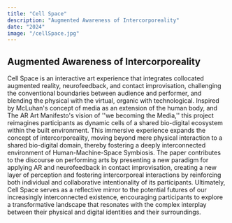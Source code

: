 ```yaml
---
title: "Cell Space"
description: "Augmented Awareness of Intercorporeality"
date: "2024"
image: "/cellSpace.jpg"
---
```


## Augmented Awareness of Intercorporeality

Cell Space is an interactive art experience that integrates collocated augmented reality, neurofeedback, and contact improvisation, challenging the conventional boundaries between audience and performer, and blending the physical with the virtual, organic with technological. Inspired by McLuhan's concept of media as an extension of the human body, and The AR Art Manifesto's vision of ''we becoming the Media,'' this project reimagines participants as dynamic cells of a shared bio-digital ecosystem within the built environment. This immersive experience expands the concept of intercorporeality, moving beyond mere physical interaction to a shared bio-digital domain, thereby fostering a deeply interconnected environment of Human-Machine-Space Symbiosis. The paper contributes to the discourse on performing arts by presenting a new paradigm for applying AR and neurofeedback in contact improvisation, creating a new layer of perception and fostering intercorporeal interactions by reinforcing both individual and collaborative intentionality of its participants. Ultimately, Cell Space serves as a reflective mirror to the potential futures of our increasingly interconnected existence, encouraging participants to explore a transformative landscape that resonates with the complex interplay between their physical and digital identities and their surroundings.